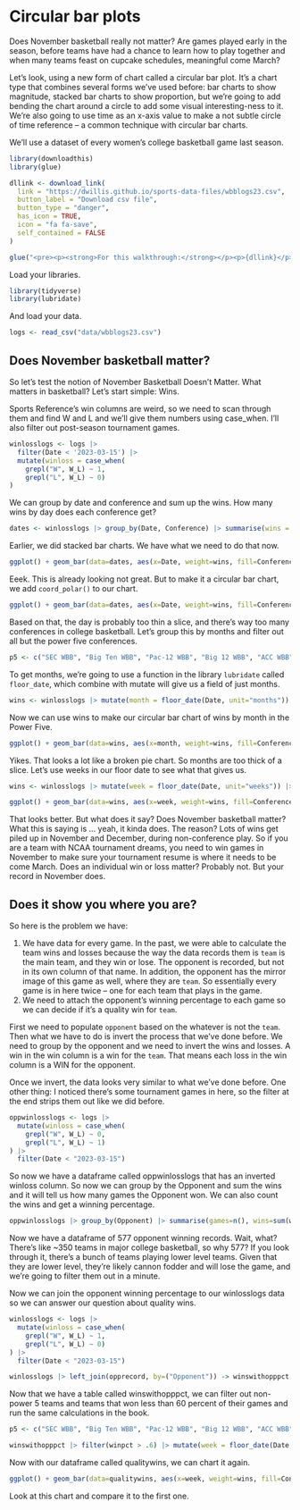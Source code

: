 # Circular bar plots

Does November basketball really not matter? Are games played early in the season, before teams have had a chance to learn how to play together and when many teams feast on cupcake schedules, meaningful come March?

Let's look, using a new form of chart called a circular bar plot. It's a chart type that combines several forms we've used before: bar charts to show magnitude, stacked bar charts to show proportion, but we're going to add bending the chart around a circle to add some visual interesting-ness to it. We're also going to use time as an x-axis value to make a not subtle circle of time reference -- a common technique with circular bar charts.

We'll use a dataset of every women's college basketball game last season.

```r
library(downloadthis)
library(glue)

dllink <- download_link(
  link = "https://dwillis.github.io/sports-data-files/wbblogs23.csv",
  button_label = "Download csv file",
  button_type = "danger",
  has_icon = TRUE,
  icon = "fa fa-save",
  self_contained = FALSE
)

glue("<pre><p><strong>For this walkthrough:</strong></p><p>{dllink}</p></pre>")

```

Load your libraries.

```r
library(tidyverse)
library(lubridate)
```

And load your data.

```r
logs <- read_csv("data/wbblogs23.csv")
```

## Does November basketball matter?

So let's test the notion of November Basketball Doesn't Matter. What matters in basketball? Let's start simple: Wins.

Sports Reference’s win columns are weird, so we need to scan through them and find W and L and we’ll give them numbers using case_when. I'll also filter out post-season tournament games.

```r
winlosslogs <- logs |> 
  filter(Date < '2023-03-15') |> 
  mutate(winloss = case_when(
    grepl("W", W_L) ~ 1, 
    grepl("L", W_L) ~ 0)
) 
```

We can group by date and conference and sum up the wins. How many wins by day does each conference get?

```r
dates <- winlosslogs |> group_by(Date, Conference) |> summarise(wins = sum(winloss))
```

Earlier, we did stacked bar charts. We have what we need to do that now.

```r
ggplot() + geom_bar(data=dates, aes(x=Date, weight=wins, fill=Conference)) + theme_minimal()
```

Eeek. This is already looking not great. But to make it a circular bar chart, we add `coord_polar()` to our chart.

```r
ggplot() + geom_bar(data=dates, aes(x=Date, weight=wins, fill=Conference)) + theme_minimal() + coord_polar()
```

Based on that, the day is probably too thin a slice, and there's way too many conferences in college basketball. Let's group this by months and filter out all but the power five conferences.

```r
p5 <- c("SEC WBB", "Big Ten WBB", "Pac-12 WBB", "Big 12 WBB", "ACC WBB")
```

To get months, we're going to use a function in the library `lubridate` called `floor_date`, which combine with mutate will give us a field of just months.

```r
wins <- winlosslogs |> mutate(month = floor_date(Date, unit="months")) |> group_by(month, Conference) |> summarise(wins=sum(winloss)) |> filter(Conference %in% p5) 
```

Now we can use wins to make our circular bar chart of wins by month in the Power Five.

```r
ggplot() + geom_bar(data=wins, aes(x=month, weight=wins, fill=Conference)) + theme_minimal() + coord_polar()
```

Yikes. That looks a lot like a broken pie chart. So months are too thick of a slice. Let's use weeks in our floor date to see what that gives us.

```r
wins <- winlosslogs |> mutate(week = floor_date(Date, unit="weeks")) |> group_by(week, Conference) |> summarise(wins=sum(winloss)) |> filter(Conference %in% p5) 
```

```r
ggplot() + geom_bar(data=wins, aes(x=week, weight=wins, fill=Conference)) + theme_minimal() + coord_polar()
```

That looks better. But what does it say? Does November basketball matter? What this is saying is ... yeah, it kinda does. The reason? Lots of wins get piled up in November and December, during non-conference play. So if you are a team with NCAA tournament dreams, you need to win games in November to make sure your tournament resume is where it needs to be come March. Does an individual win or loss matter? Probably not. But your record in November does.

## Does it show you where you are?

So here is the problem we have:

1.  We have data for every game. In the past, we were able to calculate the team wins and losses because the way the data records them is `team` is the main team, and they win or lose. The opponent is recorded, but not in its own column of that name. In addition, the opponent has the mirror image of this game as well, where they are `team`. So essentially every game is in here twice -- one for each team that plays in the game.
2.  We need to attach the opponent's winning percentage to each game so we can decide if it's a quality win for `team`.

First we need to populate `opponent` based on the whatever is not the `team`. Then what we have to do is invert the process that we've done before. We need to group by the opponent and we need to invert the wins and losses. A win in the win column is a win for the `team`. That means each loss in the win column is a WIN for the opponent.

Once we invert, the data looks very similar to what we've done before. One other thing: I noticed there's some tournament games in here, so the filter at the end strips them out like we did before.

```r
oppwinlosslogs <- logs |> 
  mutate(winloss = case_when(
    grepl("W", W_L) ~ 0, 
    grepl("L", W_L) ~ 1)
) |> 
  filter(Date < "2023-03-15")
```

So now we have a dataframe called oppwinlosslogs that has an inverted winloss column. So now we can group by the Opponent and sum the wins and it will tell us how many games the Opponent won. We can also count the wins and get a winning percentage.

```r
oppwinlosslogs |> group_by(Opponent) |> summarise(games=n(), wins=sum(winloss)) |> mutate(winpct = wins/games) -> opprecord
```

Now we have a dataframe of 577 opponent winning records. Wait, what? There's like \~350 teams in major college basketball, so why 577? If you look through it, there's a bunch of teams playing lower level teams. Given that they are lower level, they're likely cannon fodder and will lose the game, and we're going to filter them out in a minute.

Now we can join the opponent winning percentage to our winlosslogs data so we can answer our question about quality wins.

```r
winlosslogs <- logs |> 
  mutate(winloss = case_when(
    grepl("W", W_L) ~ 1, 
    grepl("L", W_L) ~ 0)
) |> 
  filter(Date < "2023-03-15")
```

```r
winlosslogs |> left_join(opprecord, by=("Opponent")) -> winswithopppct
```

Now that we have a table called winswithopppct, we can filter out non-power 5 teams and teams that won less than 60 percent of their games and run the same calculations in the book.

```r
p5 <- c("SEC WBB", "Big Ten WBB", "Pac-12 WBB", "Big 12 WBB", "ACC WBB")
```

```r
winswithopppct |> filter(winpct > .6) |> mutate(week = floor_date(Date, unit="weeks")) |> group_by(week, Conference) |> summarise(wins=sum(winloss)) |> filter(Conference %in% p5) -> qualitywins
```

Now with our dataframe called qualitywins, we can chart it again.

```r
ggplot() + geom_bar(data=qualitywins, aes(x=week, weight=wins, fill=Conference)) + theme_minimal() + coord_polar()
```

Look at this chart and compare it to the first one.
